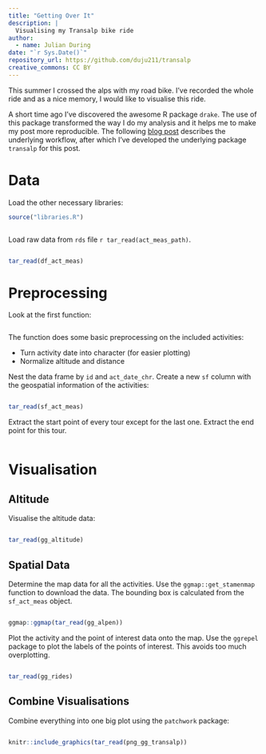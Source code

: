 ```yaml
---
title: "Getting Over It"
description: |
  Visualising my Transalp bike ride
author:
  - name: Julian During
date: "`r Sys.Date()`"
repository_url: https://github.com/duju211/transalp
creative_commons: CC BY
---
```


This summer I crossed the alps with my road bike. I've recorded the whole ride
and as a nice memory, I would like to visualise this ride. 

A short time ago I've discovered the awesome R package `drake`.
The use of this package
transformed the way I do my analysis and it helps me to make my post more 
reproducible. The following
[blog post](https://milesmcbain.xyz/the-drake-post/)
describes the underlying workflow, after which I've developed the
underlying package `transalp` for this post.

# Data

Load the other necessary libraries:

```r
source("libraries.R")
```

```r
```


Load raw data from `rds` file `r tar_read(act_meas_path)`.

```r
```

```r
tar_read(df_act_meas)
```

# Preprocessing

Look at the first function:

```r
```

The function does some basic preprocessing on the included activities:

* Turn activity date into character (for easier plotting)
* Normalize altitude and distance

Nest the data frame by `id` and `act_date_chr`. Create a new `sf` column with
the geospatial information of the activities:

```r
```

```r
tar_read(sf_act_meas)
```

Extract the start point of every tour except for the last one. Extract the end
point for this tour.

```r
```

# Visualisation

## Altitude

Visualise the altitude data:

```r
```

```r
tar_read(gg_altitude)
```

## Spatial Data

Determine the map data for all the activities. Use the `ggmap::get_stamenmap`
function to download the data. The bounding box is calculated from the
`sf_act_meas` object.

```r
```

```r
ggmap::ggmap(tar_read(gg_alpen))
```


Plot the activity and the point of interest data onto the map. Use the 
`ggrepel` package to plot the labels of the points of interest. This avoids
too much overplotting.

```r
```

```r
tar_read(gg_rides)
```

## Combine Visualisations

Combine everything into one big plot using the `patchwork` package:

```r
```

```r
knitr::include_graphics(tar_read(png_gg_transalp))
```

